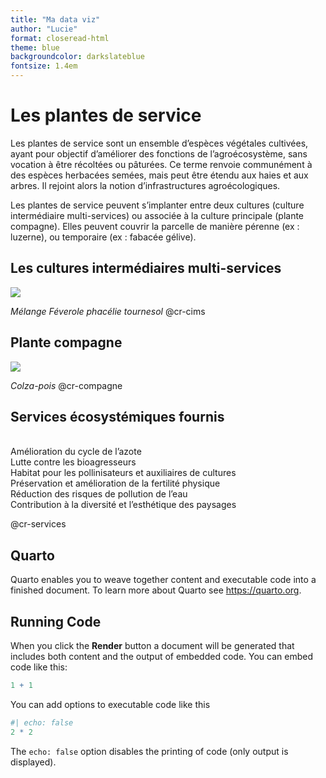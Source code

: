```yaml
---
title: "Ma data viz"
author: "Lucie"
format: closeread-html
theme: blue
backgroundcolor: darkslateblue
fontsize: 1.4em
---
```


# Les plantes de service

Les plantes de service sont un ensemble d’espèces végétales cultivées, ayant pour objectif d’améliorer des fonctions de l’agroécosystème, sans vocation à être récoltées ou pâturées. Ce terme renvoie communément à des espèces herbacées semées, mais peut être étendu aux haies et aux arbres. Il rejoint alors la notion d’infrastructures agroécologiques.

Les plantes de service peuvent s’implanter entre deux cultures (culture intermédiaire multi-services) ou associée à la culture principale (plante compagne). Elles peuvent couvrir la parcelle de manière pérenne (ex : luzerne), ou temporaire (ex : fabacée gélive).

::::{.cr-section}
## Les cultures intermédiaires multi-services

:::{#cr-cims}    
![](./img/Couvert-vegetal.jpg)

:::

*Mélange Féverole phacélie tournesol* [@cr-cims]{scale-by="1.5"}

## Plante compagne 

:::{#cr-compagne} 
![](./img/colza.png)
:::

*Colza-pois* [@cr-compagne]{scale-by="1.5"}

::::

::::{.cr-section}

## Services écosystémiques fournis
:::{#cr-services}
<br> Amélioration du cycle de l’azote 
<br> Lutte contre les bioagresseurs 
<br> Habitat pour les pollinisateurs et auxiliaires de cultures 
<br> Préservation et amélioration de la fertilité physique 
<br> Réduction des risques de pollution de l’eau 
<br> Contribution à la diversité et l’esthétique des paysages
:::
[@cr-services]{scale-by="1.5"}


::::





## Quarto

Quarto enables you to weave together content and executable code into a finished document. To learn more about Quarto see <https://quarto.org>.

## Running Code

When you click the **Render** button a document will be generated that includes both content and the output of embedded code. You can embed code like this:

```r
1 + 1
```

You can add options to executable code like this

```r
#| echo: false
2 * 2
```

The `echo: false` option disables the printing of code (only output is displayed).
